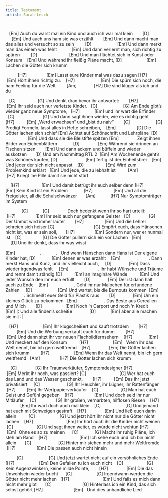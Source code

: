 ```yaml
---
title: Testament
artist: Sarah Lesch

---
```



    [Em]
Auch du warst mal ein Kind und auch ich war mal klein
        [D]                [Em]
Und auch uns ham sie was erzählt
        [Em]
Und dann macht man das alles und versucht so zu sein
         [D]                     [Em]
Und dann merkt man das einem was fehlt
            [Em]
Und dann verlernt man, sich richtig zu spüren
         [D]                          [Em]
Und man flüchtet sich in Kunst oder Konsum
    [Em]
Und während ihr fleißig Pläne macht,
[D]                    [Em]
Lachen die Götter sich krumm

           [H7]                [Em]
Lasst eure Kinder mal was dazu sagen
[H7]              [Em]
Hört ihnen richtig zu.
    [H7]                     [Em]
Die spürn sich noch, die ham Feeling für die Welt
         [Am]              [H7]
Die sind klüger als ich und du

    [C]                  [G]
Und denkt dran bevor ihr antwortet:
        [H7]                [Em]
Ihr seid auch nur verletzte Kinder.
   [C]                     [G]
Am Ende gibt’s wieder ganz neue Symptome,
   [H7]            [Em]
und ihr wart die Erfinder
         [C]                       [G]
Und dann sagt ihnen wieder, wie es richtig geht
       [H7]          [Em]
„Werd erwachsen“ und „bist du naiv“
        [C]                     [G]
Predigt Formeln, lasst alles in Hefte schreiben,
    [Em]                 [D]
Die Götter lachen sich schief
[Em]
Achtet auf Schönschrift und Lehrpläne
  [D]                       [Em]
Und dass sie die Bleistifte spitzen
[Em]              
Zeigt ihnen Bilder von Eichenblättern 
             [D]               [Em]
Während sie drinnen an Tischen sitzen
        [Em]
Und dann ackern und büffeln und wieder auskotzen
       [D]
Und am Nachmittag RTL 2
  [Em]
Am Wochenende geht’s was Schönes kaufen, 
[D]                       [Em]
fertig ist der Einheitsbrei
    [Em]
Und jeder der sich nicht anpasst
    [D]                  [Em]
Wird zum Problemkind erklärt
   [Em]
Und jede, die zu lebhaft ist
          [Am]                    [H7]
Kriegt ‘ne Pille damit sie nicht stört

     [H7]                  [Em]
Und damit betrügt ihr euch selber denn
[H7]               [Em]
Kein Kind ist ein Problem
             [H7]                 [Em]
Und all die Freigeister, all die Schulschwänzer
       [Am]            [H7]
Nur Symptomträger im System


              [C]            [G]               
Doch bedenkt wenn ihr so hart urteilt:
        [H7]                [Em]
Ihr seid auch nur gefangene Geister
   [C]               [G]
Der Unmut wird immer lauter 
        [H7]                 [Em]
Und die Lehrer schreien sich heiser
[C]                                [G]
Empört euch, dass Hänschen nicht ist, was er sein soll,
       [H7]                [Em] 
Sondern nur, wer er nunmal ist
    [C]                 [G]
Die Götter pullern sich ein vor Lachen
   [Em]                     [D]
Und ihr denkt, dass ihr was wisst

 
[Em]                    .            .  
Und wenn Hänschen dann Hans ist Der eigene Kinder hat, 
[D]             [Em]
denen er was erzählt 
    [Em]             .         .
Dann merkt Hans und Kunz, und ihr vielleicht auch,
     [D]              [Em]
Dass wieder irgendwas fehlt 
     [Em]                        .
Ihr habt Wünsche und Träume und rennt damit ständig 
[D]          [Em]
an imaginäre Wände
          [Em]
Und jeder Wunsch den ihr euch erfüllt 
        [D]              [Em]
Der ist dann halt auch zu Ende
    [Em]                     .
Geht ihr nur Malochen für erfundene Zahlen
     [D]                     [Em]
Und wartet, bis die Burnouts kommen
  [Em]                  .
Schmeißt euer Geld für Plastik raus
        [D]              [Em]
Um ein kleines Glück zu bekommen
   [Em]           .          .
Das Beste aus Cerealien und Milch
        [D]                   [Em]
Noch ‘n Carport und noch ‘n Kredit
       [Em]
|: Und alle finden‘s scheiße        
      [D]            [Em]
 aber alle machen sie mit :|         

    [H7]                    [Em]
Ihr klugscheißert und kauft trotzdem
        [H7]                      [Em]
Und die Werbung verkauft euch für dumm
         [H7]                [Em]
Und dann sitzt ihr vor neuen Flachbildfernsehern
    [H7]             [Em]
Und meckert auf den Konsum
          [H7]                    [Em]   
Wenn ihr das Welt nennt, bin ich gern weltfremd
    [H7]               [Em]
Die Götter lachen sich krumm
         [H7]                    [Em]
Wenn ihr das Welt nennt, bin ich gern weltfremd
   [Am]                [H7]
Die Götter lachen sich krumm


     [C]               [G]
Ihr Traumverkäufer, Symptomdesigner
[H7]                    [Em]
Merkt ihr noch, was passiert? 
[C]                           [G]
Wer hat euch das Land und das Wasser geschenkt, 
        [H7]          [Em]
Das ihr jetzt privatisiert
     [C]                      [G]
Ihr Heuchler, ihr Lügner, ihr Rattenfänger 
    [H7]         [Em]
Ihr Wertpapierverkäufer
    [C]                  [G]
Man hat euch Geist und Gefühl gegeben 
    [H7]                 [Em]
Und doch seid ihr nur Mitläufer 
     [C]                [G]
Ihr großen, vernarbten, hilflosen Riesen 
    [H7]               [Em]
Ihr wart doch auch mal klein
    [C]                    [G]
Und jemand hat euch mit Schweigen gestraft 
    [H7]               [Em]
Und ließ euch darin allein 
          [C]                    [G]
Und jetzt hört ihr nicht nur die Götter nicht lachen 
    [H7]                           [Em]
Ihr hört auch ihr die Kinder nicht weinen
    [C]                   [G]
Und sagt ihnen weiter, es würde nicht wehtun
[H7]            [Em]
  Ohne es so zu meinen
      [C]             [G]
Macht ihr ruhig Pläne, ich steh am Rand 
    [H7]                          [Em]
Ich sehe euch und ich bin nicht allein 
       [C]                      [G]
Hinter mir stehen mehr und mehr Weltfremde 
    [H7]                 [Em]
Die passen auch nicht hinein 

          [C]                     [G]
Und jetzt wartet nicht auf ein versöhnliches Ende 
 [H7]                    [Em]
Den Gefallen tu ich euch nicht 
    [C]                   [G]
Kein Augenzwinkern, keine milde Pointe,
        [H7]               [Em]
Die das Unwohlsein wieder bricht
      [C]                    [G]
Irgendwann werden die Götter nicht mehr lachen 
   [H7]                           [Em]
Und falls es mich dann nicht mehr gibt 
       [C]                         [G]
Hinterlass ich ein Kind, das sich selbst gehört
[H7]                         [Em]
   Und dies unhandliche Lied
   


